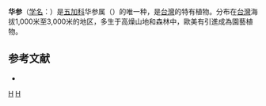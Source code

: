 {{Speciesbox 
| taxon = Sinopanax formosana
| authority = ([[早田文藏|Hayata]]) H. L. Li
}}

'''华参'''（[[学名|学名]]：{{lang|la|''Sinopanax formosana''}}）是[[五加科|五加科]]华参属（{{lang|la|''Sinopanax''}}）的唯一种，是[[台灣|台灣]]的特有植物。分布在[[台灣|台灣]]海拔1,000米至3,000米的地区，多生于高燥山地和森林中，歐美有引進成為園藝植物。

== 参考文献 ==
<div class="references-small">
* {{cite web| url =http://www.bioinfo.cn/db05/KmzwSpecies.php?action=view&id=887| title =华参| work =《中国高等植物数据库全库》| publisher =中国科学院微生物研究所| author =昆明植物研究所| accessdate =2009-02-21| archive-date =2018-06-28| archive-url =https://web.archive.org/web/20180628204035/http://www.bioinfo.cn/db05/KmzwSpecies.php?action=view| dead-url =yes}}
</div>
{{Taxonbar|from=Q704509}}

[[Category:华参属|H]]
[[Category:臺灣特有植物|H]]